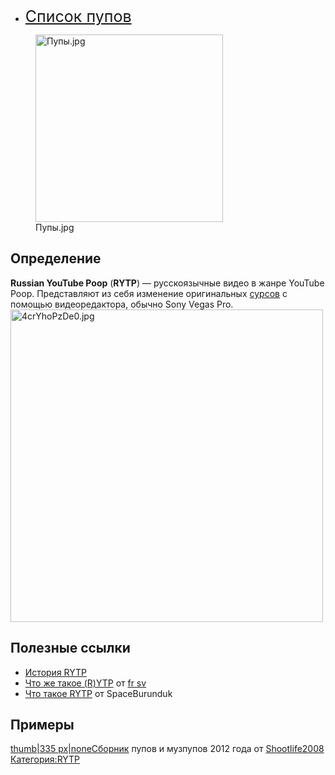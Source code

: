 *<span style="font-size:25px;">[[:Категория:Пупы|Список пупов]] </span>

[[File:Пупы.jpg|none|thumb|300x300px]]

==Определение==
'''Russian YouTube Poop''' ('''RYTP''') — русскоязычные видео в жанре YouTube Poop. Представляют из себя изменение оригинальных [http://ru.ruspoop.wikia.com/wiki/%D0%A2%D0%B5%D1%80%D0%BC%D0%B8%D0%BD%D1%8B сурсов] с помощью видеоредактора, обычно Sony Vegas Pro.
[[File:4crYhoPzDe0.jpg|none|thumb|500x500px]]
==Полезные ссылки==
*[[История RYTP]]
*[https://www.youtube.com/watch?v=P2250CFWUto Что же такое (R)YTP] от [[fr sv]]
*[https://youtu.be/OVX8VPU2t-8 Что такое RYTP] от SpaceBurunduk
==Примеры==
[[Файл:Сборник ПУПов|thumb|335 px|none]]Сборник пупов и музпупов 2012 года от [http://ru.ruspoop.wikia.com/wiki/Shootlife2008 Shootlife2008]
[[Категория:RYTP]]
